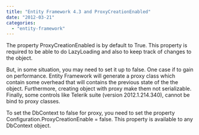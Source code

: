 ```yaml
---
title: "Entity Framework 4.3 and ProxyCreationEnabled"
date: "2012-03-21"
categories: 
  - "entity-framework"
---
```


The property ProxyCreationEnabled is by default to True. This property is required to be able to do LazyLoading and also to keep track of changes to the object.

But, in some situation, you may need to set it up to false. One case if to gain on performance. Entity Framework will generate a proxy class which contain some overhead that will contains the previous state of the the object. Furthermore, creating object with proxy make them not serializable. Finally, some controls like Telerik suite (version 2012.1.214.340), cannot be bind to proxy classes.

To set the DbContext to false for proxy, you need to set the property Configuration.ProxyCreationEnable = false. This property is available to any DbContext object.
